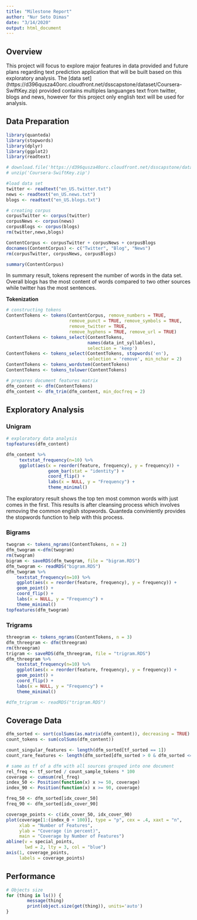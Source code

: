 ```yaml
---
title: "Milestone Report"
author: "Nur Seto Dimas"
date: "3/14/2020"
output: html_document
---
```


## **Overview**  
This project will focus to explore major features in data provided and future plans regarding text prediction application that will be built based on this exploratory analysis.
The [data set] (https://d396qusza40orc.cloudfront.net/dsscapstone/dataset/Coursera-SwiftKey.zip) provided contains multiples languanges text from twitter, blogs and news, however for this project only english text will be used for analysis.

## **Data Preparation**
```r
library(quanteda)
library(stopwords)
library(dplyr)
library(ggplot2)
library(readtext)

# download.file('https://d396qusza40orc.cloudfront.net/dsscapstone/dataset/Coursera-SwiftKey.zip', 'Coursera-SwiftKey.zip')
# unzip('Coursera-SwiftKey.zip')

#load data set 
twitter <- readtext("en_US.twitter.txt")
news <- readtext("en_US.news.txt")
blogs <- readtext("en_US.blogs.txt")

# creating corpus
corpusTwitter <- corpus(twitter)
corpusNews <- corpus(news)
corpusBlogs <- corpus(blogs)
rm(twitter,news,blogs)

ContentCorpus <- corpusTwitter + corpusNews + corpusBlogs
docnames(ContentCorpus) <- c("Twitter", "Blog", "News")
rm(corpusTwitter, corpusNews, corpusBlogs)

summary(ContentCorpus)
```

In summary result, tokens represent the number of words in the data set. Overall blogs has the most content of words compared to two other sources while twitter has the most sentences.

**Tokenization**
```r
# constructing tokens
ContentTokens <- tokens(ContentCorpus, remove_numbers = TRUE,
                        remove_punct = TRUE, remove_symbols = TRUE,
                        remove_twitter = TRUE,
                        remove_hyphens = TRUE, remove_url = TRUE)
ContentTokens <- tokens_select(ContentTokens,
                               names(data_int_syllables),
                               selection = 'keep')
ContentTokens <- tokens_select(ContentTokens, stopwords('en'),
                               selection = 'remove', min_nchar = 2)
ContentTokens <- tokens_wordstem(ContentTokens)
ContentTokens <- tokens_tolower(ContentTokens)

# prepares document features matrix
dfm_content <- dfm(ContentTokens)
dfm_content <- dfm_trim(dfm_content, min_docfreq = 2)


```

## **Exploratory Analysis**  
### **Unigram**
```r
# exploratory data analysis
topfeatures(dfm_content)

dfm_content %>%
     textstat_frequency(n=10) %>%
     ggplot(aes(x = reorder(feature, frequency), y = frequency)) +
                geom_bar(stat = "identity") +
                coord_flip() +
                labs(x = NULL, y = "Frequency") +
                theme_minimal()
```

The exploratory result shows the top ten most common words with just comes in the first. This results is after cleansing process which involves removing the common english stopwords. Quanteda conviniently provides the stopwords function to help with this process. 

### **Bigrams**

```r
twogram <- tokens_ngrams(ContentTokens, n = 2)
dfm_twogram <-dfm(twogram)
rm(twogram)
bigram <- saveRDS(dfm_twogram, file = "bigram.RDS")
dfm_twogram <- readRDS("bigram.RDS")
dfm_twogram %>%
    textstat_frequency(n=10) %>%
    ggplot(aes(x = reorder(feature, frequency), y = frequency)) +
    geom_point() +
    coord_flip() +
    labs(x = NULL, y = "Frequency") +
    theme_minimal()
topfeatures(dfm_twogram)

```



### **Trigrams**
```r
threegram <- tokens_ngrams(ContentTokens, n = 3)
dfm_threegram <- dfm(threegram)
rm(threegram)
trigram <- saveRDS(dfm_threegram, file = "trigram.RDS")
dfm_threegram %>%
    textstat_frequency(n=10) %>%
    ggplot(aes(x = reorder(feature, frequency), y = frequency)) +
    geom_point() +
    coord_flip() +
    labs(x = NULL, y = "Frequency") +
    theme_minimal()

#dfm_trigram <- readRDS("trigram.RDS")

```




## **Coverage Data**
```r
dfm_sorted <- sort(colSums(as.matrix(dfm_content)), decreasing = TRUE)
count_tokens <- sum(colSums(dfm_content))

count_singular_features <- length(dfm_sorted[tf_sorted == 1])
count_rare_features <- length(dfm_sorted[dfm_sorted > 0 & dfm_sorted <= 5])

# same as tf of a dfm with all sources grouped into one document
rel_freq <- tf_sorted / count_sample_tokens * 100
coverage <- cumsum(rel_freq)
index_50 <- Position(function(x) x >= 50, coverage)
index_90 <- Position(function(x) x >= 90, coverage)

freq_50 <- dfm_sorted[idx_cover_50]
freq_90 <- dfm_sorted[idx_cover_90]

coverage_points <- c(idx_cover_50, idx_cover_90)
plot(coverage[1:(index_0 + 100)], type = "p", cex = .4, xaxt = "n",
     xlab = "Number of Features",
     ylab = "Coverage (in percent)",
     main = "Coverage by Number of Features")
abline(v = special_points,
       lwd = 2, lty = 3, col = "blue")
axis(1, coverage_points,
     labels = coverage_points)
```

## **Performance**
```r
# Objects size
for (thing in ls()) {
        message(thing)
        print(object.size(get(thing)), units='auto')
}
```

